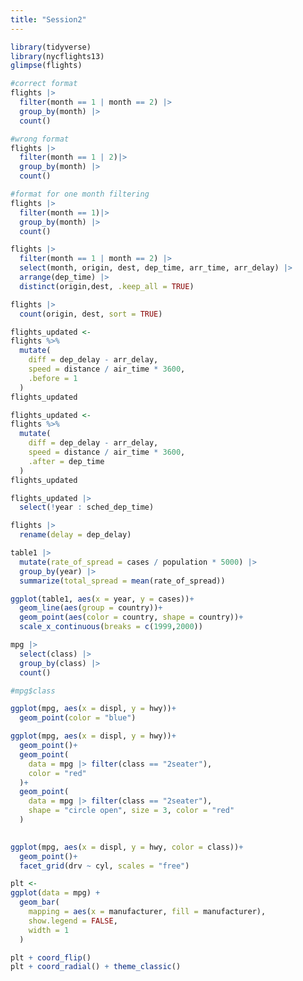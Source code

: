 ```yaml
---
title: "Session2"
---
```

       
```r
library(tidyverse)
library(nycflights13)
glimpse(flights)
```

```r
#correct format
flights |>
  filter(month == 1 | month == 2) |>
  group_by(month) |>
  count()
```


```r
#wrong format
flights |>
  filter(month == 1 | 2)|>
  group_by(month) |>
  count()
```

```r
#format for one month filtering
flights |>
  filter(month == 1)|>
  group_by(month) |>
  count()
```

```r
flights |>
  filter(month == 1 | month == 2) |>
  select(month, origin, dest, dep_time, arr_time, arr_delay) |>
  arrange(dep_time) |>
  distinct(origin,dest, .keep_all = TRUE)


```

```r
flights |>
  count(origin, dest, sort = TRUE)
```

```r
flights_updated <- 
flights %>%
  mutate(
    diff = dep_delay - arr_delay,
    speed = distance / air_time * 3600,
    .before = 1
  )
flights_updated
```

```r
flights_updated <- 
flights %>%
  mutate(
    diff = dep_delay - arr_delay,
    speed = distance / air_time * 3600,
    .after = dep_time
  )
flights_updated
```

```r
flights_updated |>
  select(!year : sched_dep_time)
```

```r
flights |>
  rename(delay = dep_delay)
```

```r
table1 |>
  mutate(rate_of_spread = cases / population * 5000) |>
  group_by(year) |>
  summarize(total_spread = mean(rate_of_spread))
```

```r
ggplot(table1, aes(x = year, y = cases))+
  geom_line(aes(group = country))+
  geom_point(aes(color = country, shape = country))+
  scale_x_continuous(breaks = c(1999,2000))
```

```r
mpg |>
  select(class) |>
  group_by(class) |>
  count()

#mpg$class
```

```r
ggplot(mpg, aes(x = displ, y = hwy))+
  geom_point(color = "blue")
```

```r
ggplot(mpg, aes(x = displ, y = hwy))+
  geom_point()+
  geom_point(
    data = mpg |> filter(class == "2seater"),
    color = "red"
  )+
  geom_point(
    data = mpg |> filter(class == "2seater"),
    shape = "circle open", size = 3, color = "red"
  )
  
```

```r
ggplot(mpg, aes(x = displ, y = hwy, color = class))+
  geom_point()+
  facet_grid(drv ~ cyl, scales = "free")
```

```r
plt <-
ggplot(data = mpg) +
  geom_bar(
    mapping = aes(x = manufacturer, fill = manufacturer),
    show.legend = FALSE,
    width = 1
  )
```

```r
plt + coord_flip()
plt + coord_radial() + theme_classic()
```

